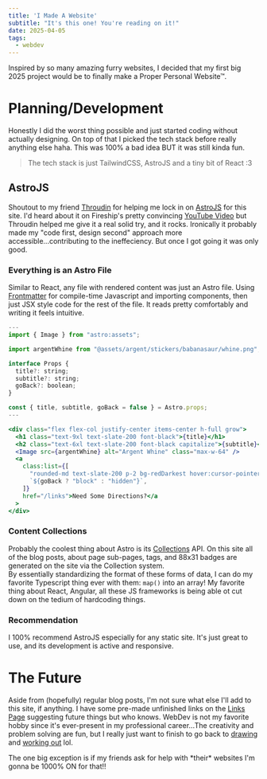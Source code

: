 ```yaml
---
title: 'I Made A Website'
subtitle: "It's this one! You're reading on it!"
date: 2025-04-05
tags:
  - webdev
---
```



Inspired by so many <TextDeco url="/links#88x31">amazing furry websites</TextDeco>, I decided that my first big 2025 project would be to finally make a Proper Personal Website™.

# Planning/Development
Honestly I did the worst thing possible and just started coding without actually designing. On top of that I picked the tech stack before really anything else haha. This was 100% a bad idea BUT it was still kinda fun.

> The tech stack is just TailwindCSS, AstroJS and a tiny bit of React :3

## AstroJS
Shoutout to my friend [Throudin](https://bsky.app/profile/throudin.dev) for helping me lock in on [AstroJS](https://astro.build/) for this site. I'd heard about it on Fireship's pretty convincing [YouTube Video](https://www.youtube.com/watch?v=dsTXcSeAZq8&pp=ygURZmlyZXNoaXAgaW8gYXN0cm8%3D) but Throudin helped me give it a real solid try, and it rocks. Ironically it probably made my "code first, design second" approach more accessible...contributing to the ineffeciency. But once I got going it was only good.

### Everything is an Astro File
Similar to React, any file with rendered content was just an Astro file. Using [Frontmatter](https://daily-dev-tips.com/posts/what-exactly-is-frontmatter/) for compile-time Javascript and importing components, then just JSX style code for the rest of the file. It reads pretty comfortably and writing it feels intuitive.

```jsx title="Error Page Component"
---
import { Image } from "astro:assets";

import argentWhine from "@assets/argent/stickers/babanasaur/whine.png";

interface Props {
  title?: string;
  subtitle?: string;
  goBack?: boolean;
}

const { title, subtitle, goBack = false } = Astro.props;
---

<div class="flex flex-col justify-center items-center h-full grow">
  <h1 class="text-9xl text-slate-200 font-black">{title}</h1>
  <h2 class="text-6xl text-slate-200 font-black capitalize">{subtitle}</h2>
  <Image src={argentWhine} alt="Argent Whine" class="max-w-64" />
  <a
    class:list={[
      "rounded-md text-slate-200 p-2 bg-redDarkest hover:cursor-pointer hover:bg-redDark ring-2 ring-yellow mt-5 text-3xl",
      `${goBack ? "block" : "hidden"}`,
    ]}
    href="/links">Need Some Directions?</a
  >
</div>
```

### Content Collections
Probably the coolest thing about Astro is its [Collections](https://docs.astro.build/en/guides/content-collections/) API. On this site all of the blog posts, about page sub-pages, tags, and 88x31 badges are generated on the site via the Collection system.\
By essentially standardizing the format of these forms of data, I can do my favorite Typescript thing ever with them: `map()` into an array! My favorite thing about React, Angular, all these JS frameworks is being able ot cut down on the tedium of hardcoding things.

### Recommendation
I 100% recommend AstroJS especially for any static site. It's just great to use, and its development is active and responsive.

# The Future
Aside from (hopefully) regular blog posts, I'm not sure what else I'll add to this site, if anything. I have some pre-made unfinished links on the [Links Page](/links) suggesting future things but who knows. WebDev is not my favorite hobby since it's ever-present in my professional career...The creativity and problem solving are fun, but I really just want to finish to go back to [drawing](/about/digitalArt) and [working out](/about/weightlifting) lol.

<EmojiBlockquote emoji={eyy} size="sticker">
The one big exception is if my friends ask for help with *their* websites I'm gonna be 1000% ON for that!!
</EmojiBlockquote>